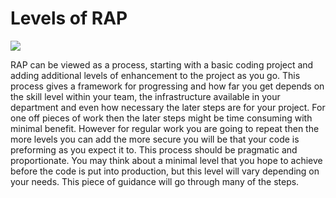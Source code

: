 # Levels of RAP

![](static/RAP_Levels.jpg)

RAP can be viewed as a process, starting with a basic coding project and adding additional levels of enhancement to the project as you go. This process gives a framework for progressing and how far you get depends on the skill level within your team, the infrastructure available in your department and even how necessary the later steps are for your project. For one off pieces of work then the later steps might be time consuming with minimal benefit. However for regular work you are going to repeat then the more levels you can add the more secure you will be that your code is preforming as you expect it to. This process should be pragmatic and proportionate. You may think about a minimal level that you hope to achieve before the code is put into production, but this level will vary depending on your needs. This piece of guidance will go through many of the steps.
